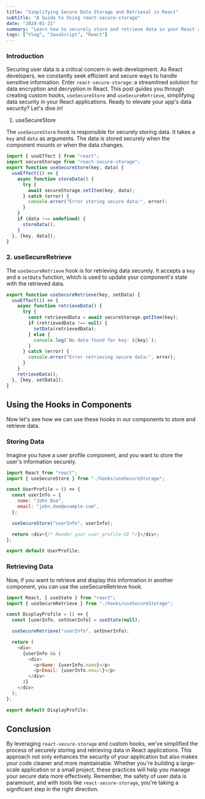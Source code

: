 ```yaml
---
title: "Simplifying Secure Data Storage and Retrieval in React"
subtitle: "A Guide to Using react-secure-storage"
date: "2024-01-21"
summary: "Learn how to securely store and retrieve data in your React applications using react-secure-storage and custom React hooks, enhancing security and code maintainability."
tags: ["Vlog", "JavaScript", "React"]
---
```


### Introduction

Securing user data is a critical concern in web development. As React developers, we constantly seek efficient and secure ways to handle sensitive information. Enter `react-secure-storage`: a streamlined solution for data encryption and decryption in React. This post guides you through creating custom hooks, `useSecureStore` and `useSecureRetrieve`, simplifying data security in your React applications. Ready to elevate your app's data security? Let's dive in!

1. useSecureStore

The `useSecureStore` hook is responsible for securely storing data. It takes a `key` and `data` as arguments. The data is stored securely when the component mounts or when the data changes.

```js
import { useEffect } from "react";
import secureStorage from "react-secure-storage";
export function useSecureStore(key, data) {
  useEffect(() => {
    async function storeData() {
      try {
        await secureStorage.setItem(key, data);
      } catch (error) {
        console.error("Error storing secure data:", error);
      }
    }
    if (data !== undefined) {
      storeData();
    }
  }, [key, data]);
}
```

### 2. useSecureRetrieve

The `useSecureRetrieve` hook is for retrieving data securely. It accepts a `key` and a `setData` function, which is used to update your component's state with the retrieved data.

```js
export function useSecureRetrieve(key, setData) {
  useEffect(() => {
    async function retrieveData() {
      try {
        const retrievedData = await secureStorage.getItem(key);
        if (retrievedData !== null) {
          setData(retrievedData);
        } else {
          console.log(`No data found for key: ${key}`);
        }
      } catch (error) {
        console.error("Error retrieving secure data:", error);
      }
    }
    retrieveData();
  }, [key, setData]);
}
```

## Using the Hooks in Components

Now let's see how we can use these hooks in our components to store and retrieve data.

### Storing Data

Imagine you have a user profile component, and you want to store the user's information securely.

```js
import React from "react";
import { useSecureStore } from "./hooks/useSecureStorage";

const UserProfile = () => {
  const userInfo = {
    name: "John Doe",
    email: "john.doe@example.com",
  };

  useSecureStore("userInfo", userInfo);

  return <div>{/* Render your user profile UI */}</div>;
};

export default UserProfile;
```

### Retrieving Data

Now, if you want to retrieve and display this information in another component, you can use the useSecureRetrieve hook.

```js
import React, { useState } from "react";
import { useSecureRetrieve } from "./hooks/useSecureStorage";

const DisplayProfile = () => {
  const [userInfo, setUserInfo] = useState(null);

  useSecureRetrieve("userInfo", setUserInfo);

  return (
    <div>
      {userInfo && (
        <div>
          <p>Name: {userInfo.name}</p>
          <p>Email: {userInfo.email}</p>
        </div>
      )}
    </div>
  );
};

export default DisplayProfile;
```

## Conclusion

By leveraging `react-secure-storage` and custom hooks, we've simplified the process of securely storing and retrieving data in React applications. This approach not only enhances the security of your application but also makes your code cleaner and more maintainable. Whether you're building a large-scale application or a small project, these practices will help you manage your secure data more effectively. Remember, the safety of user data is paramount, and with tools like `react-secure-storage`, you're taking a significant step in the right direction.
